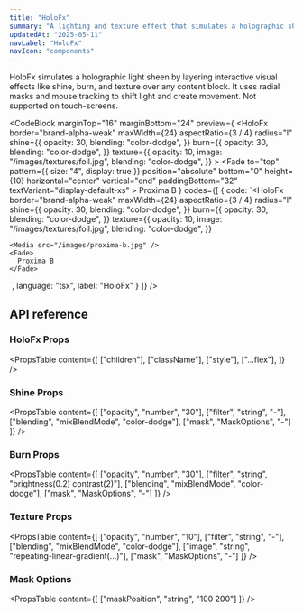 ```yaml
---
title: "HoloFx"
summary: "A lighting and texture effect that simulates a holographic sheen. Ideal for decorative images, product cards, or hero visuals."
updatedAt: "2025-05-11"
navLabel: "HoloFx"
navIcon: "components"
---
```


HoloFx simulates a holographic light sheen by layering interactive visual effects like shine, burn, and texture over any content block. It uses radial masks and mouse tracking to shift light and create movement. Not supported on touch-screens.

<CodeBlock
  marginTop="16"
  marginBottom="24"
  preview={
    <HoloFx
      border="brand-alpha-weak"
      maxWidth={24}
      aspectRatio={3 / 4}
      radius="l"
      shine={{
        opacity: 30,
        blending: "color-dodge",
      }}
      burn={{
        opacity: 30,
        blending: "color-dodge",
      }}
      texture={{
        opacity: 10,
        image: "/images/textures/foil.jpg",
        blending: "color-dodge",
      }}
    >
      <Media sizes="640px" src="/images/docs/once-ui/proxima-b.jpg" />
      <Fade
        to="top"
        pattern={{ size: "4", display: true }}
        position="absolute"
        bottom="0"
        height={10}
        horizontal="center"
        vertical="end"
        paddingBottom="32"
        textVariant="display-default-xs"
      >
        Proxima B
      </Fade>
    </HoloFx>
  }
  codes={[
    {
      code:
`<HoloFx
    border="brand-alpha-weak"
    maxWidth={24}
    aspectRatio={3 / 4}
    radius="l"
    shine={{
      opacity: 30,
      blending: "color-dodge",
    }}
    burn={{
      opacity: 30,
      blending: "color-dodge",
    }}
    texture={{
      opacity: 10,
      image: "/images/textures/foil.jpg",
      blending: "color-dodge",
    }}
  >
    <Media src="/images/proxima-b.jpg" />
    <Fade>
      Proxima B
    </Fade>
</HoloFx>`,
      language: "tsx",
      label: "HoloFx"
    }
  ]}
/>

## API reference

### HoloFx Props

<PropsTable
  content={[
    ["children"],
    ["className"],
    ["style"],
    ["...flex"],
  ]}
/>

### Shine Props
<PropsTable
  content={[
    ["opacity", "number", "30"],
    ["filter", "string", "-"],
    ["blending", "mixBlendMode", "color-dodge"],
    ["mask", "MaskOptions", "-"]
  ]}
/>

### Burn Props
<PropsTable
  content={[
    ["opacity", "number", "30"],
    ["filter", "string", "brightness(0.2) contrast(2)"],
    ["blending", "mixBlendMode", "color-dodge"],
    ["mask", "MaskOptions", "-"]
  ]}
/>

### Texture Props
<PropsTable
  content={[
    ["opacity", "number", "10"],
    ["filter", "string", "-"],
    ["blending", "mixBlendMode", "color-dodge"],
    ["image", "string", "repeating-linear-gradient(...)"],
    ["mask", "MaskOptions", "-"]
  ]}
/>

### Mask Options
<PropsTable
  content={[
    ["maskPosition", "string", "100 200"]
  ]}
/>